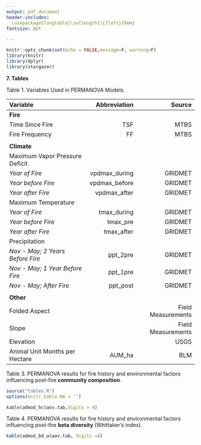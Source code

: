 ```yaml
---
output: pdf_document
header-includes:
  \usepackage{longtable}\setlength{\LTleft}{0em}
fontsize: 8pt

---
```


```r
knitr::opts_chunk$set(echo = FALSE,message=F, warning=F)
library(knitr)
library(dplyr)
library(stargazer)
```

**7. Tables**

Table 1. Variables Used in PERMANOVA Models.

|Variable |Abbreviation|                      Source  |
|:----------------------------|---:|--------:|
|**Fire**                      ||                      |
|Time Since Fire |TSF               |     MTBS|
|Fire Frequency |FF               |         MTBS|
||||
|**Climate**                   | |                     |
|Maximum Vapor Pressure Deficit|  |                    |
|*Year of Fire*  |vpdmax_during               |  GRIDMET|
|*Year before Fire* |vpdmax_before           |  GRIDMET|
|*Year after Fire*  |vpdmax_after           |  GRIDMET|
|Maximum Temperature  |         |                      |
|*Year of Fire*  |tmax_during              |  GRIDMET|
|*Year before Fire*  |tmax_pre          |  GRIDMET|
|*Year after Fire*  |tmax_after           |  GRIDMET|
|Precipitation                 |    |                  |
|*Nov - May; 2 Years Before Fire* |ppt_2pre |  GRIDMET|
|*Nov - May; 1 Year Before Fire* |ppt_1pre  |  GRIDMET|
|*Nov - May; After Fire*  |ppt_post        |  GRIDMET|
|                              |    |                  |
|**Other**|||
|Folded Aspect                | |              Field Measurements|
|Slope              | |              Field Measurements|
|Elevation                     ||              USGS    |
|Animal Unit Months per Hectare |AUM_ha  | BLM     |

\clearpage
\newpage

<!-- # ```{r, results='asis'} -->
<!-- # commented out due to one asinine glitch in the table generation that I could -->
<!-- # not figure out. Something caused by Rmarkdown. everything works perfect except the -->
<!-- # the table, which you can generate by running it in the console, instead of in -->
<!-- # the code chunk. the second to last line in this chunk is the offending line. -->
<!-- # Also I manually changed the variable names in the copy and pasted stargazer -->
<!-- # output below -->

<!-- # library(vegan) -->
<!-- # library(nlme) -->
<!-- # library(lmerTest) -->
<!-- # library(r2glmm) -->
<!-- # ##### -->
<!-- #  -->
<!-- # SPs <- read.csv("Data/FF_All_plots.csv") %>% -->
<!-- #   dplyr::select(-SS1, -SS2) %>% -->
<!-- #   mutate(Plot = substr(Image,1,9)) %>% -->
<!-- #   mutate(UNK9 = UNK2 + UNK9) %>% # UNK2 = UNK9! -->
<!-- #   mutate(LEPE2 = LEPE2 + LEPE2.1) %>% -->
<!-- #   dplyr::select(-UNK2, -Image, -LEPE2.1) %>% -->
<!-- #   dplyr::rename(CYMOP2 = CYMO, -->
<!-- #                 BAPR5 = BAPR, -->
<!-- #                 ERNA10 = ERNA, -->
<!-- #                 CRYPT = CRYPTANTHASP, -->
<!-- #                 ELCA13 = ELCA, -->
<!-- #                 ACMI2 = ACMI) %>% -->
<!-- #   group_by(Plot) %>% -->
<!-- #   summarise_all(mean, na.rm=TRUE) %>% -->
<!-- #   mutate(Seedling_presence = ifelse(Seedlings > 0 ,1,0))%>% -->
<!-- #   dplyr::select(-ssMean, -Seedlings,-Seedling_presence, -LITTER, -BARE, -SHADOW, -->
<!-- #                 -UNCLEAR, -WOOD, -SCAT, -DUNG, -ROCK,-CRUST) %>% -->
<!-- #   tibble::column_to_rownames("Plot") -->
<!-- #  -->
<!-- # n_sp <- read.csv("Data/FF_plot_level.csv") %>% -->
<!-- #   dplyr::rename(plot = X)%>% -->
<!-- #   mutate(FF = as.factor(FF), -->
<!-- #          block = substr(plot, 1, 3), -->
<!-- #          block = as.factor(ifelse(block == "F03", "F05", block))) %>% -->
<!-- #   dplyr::select(plot, sum_spp,FF, block,Elevation) -->
<!-- #  -->
<!-- # lspn <- log(specnumber(SPs)) %>% -->
<!-- #   as.data.frame() %>% -->
<!-- #   tibble::rownames_to_column("plot") %>% -->
<!-- #   dplyr::rename(lspn = ".") -->
<!-- #  -->
<!-- # shannon <- diversity(SPs, index = "shannon") %>% -->
<!-- #   as.data.frame() %>% -->
<!-- #   tibble::rownames_to_column("plot") %>% -->
<!-- #   dplyr::rename(shannon_weaver = ".") -->
<!-- #  -->
<!-- # simpson <- diversity(SPs, index = "simpson") %>% -->
<!-- #   as.data.frame() %>% -->
<!-- #   tibble::rownames_to_column("plot") %>% -->
<!-- #   dplyr::rename(simpson = ".") -->
<!-- #  -->
<!-- # invsimpson <- diversity(SPs, index = "invsimpson") %>% -->
<!-- #   as.data.frame() %>% -->
<!-- #   tibble::rownames_to_column("plot") %>% -->
<!-- #   dplyr::rename(inverse_simpson = ".") -->
<!-- #  -->
<!-- # adiv <- left_join(shannon, simpson)%>% -->
<!-- #   left_join(invsimpson)%>% -->
<!-- #   left_join(lspn) %>% -->
<!-- #   mutate(pielou_evenness = shannon_weaver/lspn) %>% -->
<!-- #   dplyr::select(-lspn) -->
<!-- #  -->
<!-- # comm <- decostand(SPs, method = "total") -->
<!-- #  -->
<!-- # bdmod_sim <- betadisper(betadiver(comm, 1),n_sp$FF) -->
<!-- # s <- data.frame(bdmod_sim$distances, bdmod_sim$group) %>% -->
<!-- #   dplyr::select(beta_diversity = bdmod_sim.distances) %>% -->
<!-- #   mutate(plot = rownames(.)) -->
<!-- #  -->
<!-- # brte <- tibble::rownames_to_column(SPs,"plot")%>% -->
<!-- #   dplyr::select(plot, Cheatgrass_cover = BRTE) %>% -->
<!-- #   left_join(adiv) %>% -->
<!-- #   left_join(n_sp) %>% -->
<!-- #   left_join(s) %>% -->
<!-- #   dplyr::select(-simpson,-inverse_simpson) -->
<!-- #  -->
<!-- # # lmms, generating R2 -->
<!-- #  -->
<!-- # mods<-list() -->
<!-- # mods$sw <- lme(shannon_weaver ~ Cheatgrass_cover + Elevation, random = ~1|block, data = brte) -->
<!-- # mods$pe <- lme(pielou_evenness ~ Cheatgrass_cover + Elevation, random = ~1|block, data = brte) -->
<!-- # mods$ns <- lme(sum_spp ~ Cheatgrass_cover + Elevation, random = ~1|block, data = brte) -->
<!-- # mods$bd <- lme(beta_diversity ~ Cheatgrass_cover+Elevation, random = ~1|block, data = brte) -->
<!-- #  -->
<!-- # pr2brte <- c() -->
<!-- # for(i in 1:4){ -->
<!-- #   x<- r2beta(mods[[i]]) -->
<!-- #   pr2brte[i] <- round(x[x$Effect=="BRTE", ]$Rsq,2) -->
<!-- # } -->
<!-- # pr2brte <- c("partial R2 BRTE", pr2brte) -->

<!-- # stargazer(mods, title = "Results of linear mixed models testing the relationship between diversity indexes and cheatgrass abundance, while accounting for elevation. Study block was the random effect.", -->
<!-- #           type = "latex", -->
<!-- #           omit.stat = c('aic','bic', 'll'), -->
<!-- #           add.lines=list(pr2brte), #somehow adding this line doesn't work in rmarkdown but works in the console fml -->
<!-- #           header=F) -->

<!-- # ``` -->

\begin{table}[!htbp] \centering 
  \caption{Results of linear mixed models testing the relationship between diversity indexes and cheatgrass abundance, while accounting for elevation. Study block was the random effect. Partial coefficient of determination was calculated from Jeager et al. (2016)} 
  \label{} 
\begin{tabular}{@{\extracolsep{5pt}}lcccc} 
\\[-1.8ex]\hline 
\hline \\[-1.8ex] 
 & \multicolumn{4}{c}{\textit{Dependent variable:}} \\ 
\cline{2-5} 
\\[-1.8ex] & Shannon-Weaver & Pielou Evenness & Number of Species & Beta Diversity \\ 
\hline \\[-1.8ex] 
 Cheatgrass Cover & $-$0.017$^{***}$ & $-$0.008$^{***}$ & $-$0.071$^{***}$ & 0.002 \\ 
  & (0.003) & (0.002) & (0.027) & (0.001) \\ 
  & & & & \\ 
 Elevation & 0.189$^{***}$ & 0.046 & 1.700$^{***}$ & 0.065$^{***}$ \\ 
  & (0.062) & (0.029) & (0.642) & (0.021) \\ 
  & & & & \\ 
 Constant & 1.214$^{***}$ & 0.652$^{***}$ & 8.538$^{***}$ & 0.288$^{***}$ \\ 
  & (0.103) & (0.052) & (1.121) & (0.037) \\ 
  & & & & \\ 
\hline \\[-1.8ex] 
partial R\textsuperscript{2}, Cheatgrass Cover & 0.65 & 0.51 & 0.24 & 0.08 \\
\hline 
\hline \\[-1.8ex] 
\textit{Note:}  & \multicolumn{4}{r}{$^{*}$p$<$0.1; $^{**}$p$<$0.05; $^{***}$p$<$0.01} \\ 
\end{tabular} 
\end{table} 

\clearpage
\newpage

Table 3. PERMANOVA results for fire history and environmental factors influencing post-fire **community composition**.

```r
source("tables.R")
options(knitr.kable.NA = '')

kable(admod_hc$aov.tab,digits = 4)
```

\clearpage
\newpage

Table 4. PERMANOVA results for fire history and environmental factors influencing post-fire **beta diversity** (Whittaker's index).

```r
kable(admod_bd_w$aov.tab, digits =4)
```

